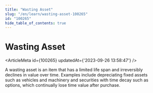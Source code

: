 ```yaml
---
title: "Wasting Asset"
slug: "/en/learn/wasting-asset-100265"
id: "100265"
hide_table_of_contents: true
---
```



# Wasting Asset

<ArticleMeta id={100265} updatedAt={'2023-09-26 13:58:47'} />
<div className='border-solid border-b border-t-0 my-4 border-[var(--ifm-color-gray-300)]' />

A wasting asset is an item that has a limited life span and irreversibly declines in value over time. Examples include depreciating fixed assets such as vehicles and machinery and securities with time decay such as options, which continually lose time value after purchase.
